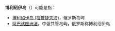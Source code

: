 '''博利绍伊岛'''（{{lang-ru|Большой остров}}）可能是指：
*[[博利绍伊岛_(拉普捷夫海)|博利绍伊岛 (拉普捷夫海)]]，俄罗斯岛屿
*[[阿巴该图洲渚|阿巴该图洲渚]]，中俄共管岛屿，俄罗斯称博利绍伊岛

{{地名消歧義|cat = 五字地名译名消歧义}}